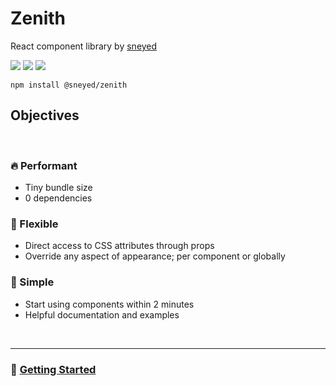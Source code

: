 
<Meta title="Docs/Intro" />

# Zenith

React component library by <a href="https://github.com/sneyed">sneyed</a>

<div className={styles.row}>
  <img src="https://badgen.net/bundlephobia/dependency-count/@sneyed/zenith" />
  <img src="https://badgen.net/bundlephobia/minzip/@sneyed/zenith" />
  <img src="https://badgen.net/bundlephobia/tree-shaking/@sneyed/zenith" />
</div>

```
npm install @sneyed/zenith
```

## Objectives

<br />

### 🔥 Performant

- Tiny bundle size
- 0 dependencies

### 🔧 Flexible

- Direct access to CSS attributes through props
- Override any aspect of appearance; per component or globally

### 📗 Simple

- Start using components within 2 minutes
- Helpful documentation and examples

<br />
<hr />

### 🚀 [Getting Started](/?path=/docs/docs-getting-started--page)
